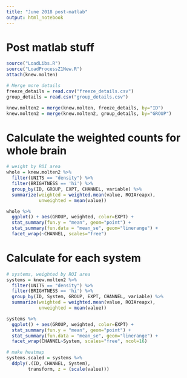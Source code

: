 ```yaml
---
title: "June 2018 post-matlab"
output: html_notebook
---
```


# Post matlab stuff

```r
source("LoadLibs.R")
source("LoadProcessZ1New.R")
attach(knew.molten)

# Merge more details
freeze_details = read.csv("freeze_details.csv")
group_details = read.csv("group_details.csv")

knew.molten2 = merge(knew.molten, freeze_details, by="ID")
knew.molten2 = merge(knew.molten2, group_details, by="GROUP")


```


# Calculate the weighted counts for whole brain

```r
# weight by ROI area
whole = knew.molten2 %>%
  filter(UNITS == "density") %>%
  filter(BRIGHTNESS == 'hi') %>%
  group_by(ID, GROUP, EXPT, CHANNEL, variable) %>%
  summarize(weighted = weighted.mean(value, ROIAreapx),
            unweighted = mean(value))

whole %>%
  ggplot() + aes(GROUP, weighted, color=EXPT) + 
  stat_summary(fun.y = "mean", geom="point") + 
  stat_summary(fun.data = "mean_se", geom="linerange") + 
  facet_wrap(~CHANNEL, scales="free")

```

# Calculate for each system

```r

# systems, weighted by ROI area
systems = knew.molten2 %>%
  filter(UNITS == "density") %>%
  filter(BRIGHTNESS == 'hi') %>%
  group_by(ID, System, GROUP, EXPT, CHANNEL, variable) %>%
  summarize(weighted = weighted.mean(value, ROIAreapx),
            unweighted = mean(value))

systems %>%
  ggplot() + aes(GROUP, weighted, color=EXPT) + 
  stat_summary(fun.y = "mean", geom="point") + 
  stat_summary(fun.data = "mean_se", geom="linerange") + 
  facet_wrap(CHANNEL~System, scales="free", ncol=16)

# make heatmap
systems.scaled = systems %>%
  ddply(.(ID, CHANNEL, System), 
        transform, z = (scale(value)))


```


